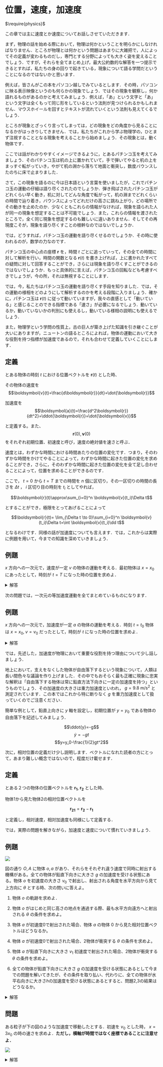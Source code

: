 # 位置，速度，加速度

$\require{physics}$

この章では主に速度とか速度についてお話しさせていただきます．

まず，物理の話を始める際において，物理は何かということを明らかにしなければなりません．ところが物理とは何かという問題はあまりに大雑把で，人によってその定義が変わるものだし，専門とする分野によっても大きく姿を変えることでしょう．ですが，それらを全てまとめ上げ，最大公約数的な解答を一つ提示できるとすれば，私たちの身の回りで起きている，現象について語る学問だということになるのではないかと思います．

例えば，皆さんがこの本をパソコン越しでみているとします．その時，パソコンに映る表示映像というのも何らかの現象でしょう．ではその現象を観察し，何か語れるものがあるのかと考えてみましょう．例えば，「あ」という文字と「あ」という文字は全くもって同じ形をしているという法則が見つけられるかもしれません．マウスホイールを回すとテキストが流れていくという法則も見えてくるでしょう．

ところが現象とざっくり言ってしまっては，どの現象をどの角度から見ることになるかがはっきりしてきません．では，私たちがこれから学ぶ物理学の，ひとまず注視することとなる現象を考えることから始めましょう．その現象とは，動く物体です．

ここでは話がわかりやすくイメージできるように，とあるパチンコ玉を考えてみましょう．そのパチンコ玉は机の上に置かれていて，手で弾いてやると机の上をまっすぐ転がっていき，やがて机の淵から落ちて地面と衝突し，数度バウンスしたのちに床で止まりました．

さて，この現象を語るのに今は日本語という言葉を使いましたが，これでパチンコ玉の運動の仔細は語り尽くされたのでしょうか．弾き飛ばされたパチンコ玉がどれくらい早く動き，机に対してどんな角度で転がって，机の淵までどれくらいの時間で辿り着き，バウンスによってどれだけの高さに跳ね上がり，どの場所でその動きを止めたのか．少なくともこれらの情報がなければ，現象を語られた人が同一の現象を想定することは不可能でしょう．また，これらの情報を渡されたところで，全く同じ現象を想定するのも難しいに違いありません．そしてその再現度こそが，現象を語り尽くすことの根幹なのではないでしょうか．

では，どうすれば，パチンコ玉の運動を語り尽くせるのでしょうか．その時に使われるのが，数学の力なのです．

パチンコ玉の中心点の座標 $\boldsymbol{r}$ を，時間 $t$ ごとに追っていって，その全ての時間に対して解析を行い，時間の関数となる $\boldsymbol{r}(t)$ を書き上げれば，上に書かれたすべての疑問に対して回答することができ，さらには現象を語り尽くすことができるのではないでしょうか．もっと具体的に言えば，パチンコ玉の回転なども考慮すべきでしょうが，今の所，それは無視することにします．

では，今，私たちはパチンコ玉の運動を語り尽くす手段を知りました．では，その運動の様相をどのようにして解析するのかを考える段階に入りましょう．確かに，パチンコ玉は $\boldsymbol{r}(t)$ に従って動いていますが，我々の直感として「動いている」と感じることのできる指標である「速さ」が必要になるでしょう．動いているか，動いていないかの判別にも使えるし，動いている様相の説明にも使えるでしょう．

また，物理学という学問の性質上，古の巨人が築き上げた知識を引き継ぐことが大いにありますが，ニュートンの語るところによれば，物体の運動において大きな役割を持つ指標が加速度であるので，それも合わせて定義していくことにします．

::: {.callout-note icon=false}

## 定義

とある物体の時刻 $t$ における位置ベクトルを $\boldsymbol{r}(t)$ とした時、

その物体の速度を 
$$\boldsymbol{v}(t)=\frac{d\boldsymbol{r}}{dt}=\dot{\boldsymbol{r}}$$

加速度を 
$$\boldsymbol{a}(t)=\frac{d^2\boldsymbol{r}}{dt^2}=\ddot{\boldsymbol{r}}=\dot{\boldsymbol{v}}$$

 と定義する。また、 
 $$\boldsymbol{r}(0),\boldsymbol{v}(0)$$
 をそれぞれ初期位置、初速度と呼び，速度の絶対値を速さと呼ぶ．

:::

速度とは，わずかな時間における時間あたりの位置の変化です．つまり，そのわずかな時間をかけてやることによって，わずかな時間に起きた位置の変化を求めることができ，さらに，そのわずかな時間に起きた位置の変化を全て足し合わせることによって，位置を求めることができるのです．

ここで， $t=0$ から $t=T$ までの時間を $n$ 個に区切り，その一区切りの時間の長さを $\Delta t$ ， $i$ 区切り目の時刻を $t_i$ としてやれば，

$$\boldsymbol{r}(t)\approx\sum_{i=0}^n \boldsymbol{v}(t_i)\Delta t$$

とすることができ，極限をとってあげることによって

$$\boldsymbol{r}(t)= \lim_{\Delta t \to 0}\sum_{i=0}^n \boldsymbol{v}(t_i)\Delta t=\int \boldsymbol{v}(t_i)\dd t$$

となるわけです．同様の話が加速度についても言えます．では，これからは実際に例題を用いて，今までの知識を深めていきましょう．

::: {.callout-warning icon=false}

## 例題

$x$ 方向への一次元で，速度が一定 $v$ の物体の運動を考える．最初物体は $x=x_0$ にあったとして，時刻が $t=T$ になった時の位置を求めよ．

:::

<details><summary>解答</summary>

まず， $x=x_0$ から $t=T$ だけ経った時に物体がどれだけ動いたか考えると

$$\int_0^T v \dd t=vT$$

なので， $x_0+vT$ が答えになる．

次に別の方法を考えると，

$$x=\int v \dd t = vt+C$$

であるので，初期条件の $t=0,\; x=x_0$ を代入すると

$$x = vt + x_0$$

ここで，積分が定積分ではなく，不定積分であることに注目せよ．定積分でない理由は，この場合， $x$ を求めるのに，微分の逆演算をしているに過ぎず，ある定まった区間での積分として考えていない．

</details>

次の問題では，一次元の等加速度運動を全てまとめているものになります．

::: {.callout-warning icon=false}

## 例題

$x$ 方向への一次元で，加速度が一定 $a$ の物体の運動を考える．時刻 $t=t_0$ 物体は $x=x_0,\; v=v_0$ だったとして，時刻が $t$ になった時の位置を求めよ．

:::

<details><summary>解答</summary>

前の問題の結果を使えば，

$$v=v_0+\int_{t_0}^{t}v\dd t = v_0 + a(t-t_0)$$

この解答は $(t-t_o)$ を一塊としてみて，先の問題の $T$ のように扱っている．塊として考えればこれからの問題も比較的楽に解決される．ここでは $T=t-t_0$ とすれば，

$$v=v_0 + aT$$

$$x-x_0=\int_{0}^{T}v\dd t =\frac{1}{2}aT^2+v_0T$$

$$x = \frac{1}{2}aT^2+v_0T + x_0$$

このように扱うことができるわけだが，読者が問題解決の際には $T$ をわざわざ定義しなくとも，塊のまま見てあげることによって，

$$x = \frac{1}{2}a(t-t_0)^2+v_0(t-t_0) + x_0$$

としてあげれば良い．

</details>

では，先述した，加速度が物理において重要な役割を持つ理由について少し話しましょう．

地上において，支えをなくした物体が自由落下するという現象について，人類は長い間色々な議論を作り上げました．その中でもおそらく最も正確に現象に忠実な解釈は「自由落下する物体は常に鉛直方法下向きに一定の加速度を持つ」というものでしょう．その加速度の大きさは重力加速度といわれ， $g=9.8\:\text{m}/\text{s}^2$ と測定されています．この本ではこれから特に断りなく $g$ を重力加速度として扱っていくのでご注意ください．

簡単な例として，鉛直上向きに $y$ 軸を設定し，初期位置が $y=y_0$ である物体の自由落下を記述してみましょう．

$$\ddot{y}=-g$$
$$\dot{y}=-gt$$
$$y=y_0-\frac{1}{2}gt^2$$

次に，相対位置の定義だけ少し説明します．ベクトルになれた読者の方にとって，あまり難しい概念ではないので，程度だけ載せます．

::: {.callout-note icon=false}

## 定義

とある２つの物体の位置ベクトルを $\boldsymbol{r_1},\;\boldsymbol{r_2}$ とした時、

物体1から見た物体2の相対位置ベクトルを

$$\boldsymbol{r_{21}}=\boldsymbol{r_2}-\boldsymbol{r_1}$$

と定義し，相対速度，相対加速度も同様にして定義する．

:::

では，実際の問題を解きながら，加速度と速度について慣れていきましょう．

::: {.callout-warning icon=false}

## 例題

![](images/mondai2.png)

図の通り $O,A$ に物体 $o,a$ があり、それらをそれぞれ違う速度で同時に射出する機構がある。全ての物体が鉛直下向きに大きさ $g$ の加速度を受ける状態にある。物体 $o$ を初速度の大きさ $v_0$ で射出し、射出される角度を水平方向から見て上方向に $\theta$ とする時、次の問いに答えよ。

1. 物体 $o$ の軌跡を求めよ．

1. 物体 $o$ がはじめと同じ高さの地点を通過する際、最も水平方向遠方へと射出される $\theta$ の条件を求めよ。

1. 物体 $a$ が初速度0で射出された場合、物体 $a$ の物体 $0$ から見た相対位置ベクトルはどうなるか。

1. 物体 $a$ が初速度0で射出された場合、2物体が衝突する $\theta$ の条件を求めよ。

1. 物体 $a$ が鉛直下向きに大きさ $v_1$ 初速度で射出された場合、2物体が衝突する $\theta$ の条件を求めよ。

1. 全ての物体が鉛直下向きに大きさ $g$ の加速度を受ける状態にあるとして今までの問題を解いてきたが、その条件を取り払い、代わりに、全ての物体が水平右向きに大きさ$h$の加速度を受ける状態にあるとすると、問題2,3の結果はどうなるか。

:::

<details><summary>解答</summary>

2. 時刻$t$における物体 $o$ の加速度は $(0,-g)$ となるので、これを積分すれば速度がもとまる．ベクトルの積分は各要素それぞれに対して行えばいいだけなので、 $\boldsymbol{v}(t)=(C_1,C_2-gt)$ となる。ここで積分定数である $C_1,C_2$ を決めていくこととなる．$$ $$
数学では不定積分は積分定数を放置したままやっていたことが多いと思われるが、物理では積分定数を決めなければならないことが多い。その理由は、数学では微分をすることによって元の関数に戻る関数群を求めていたと言う作業をしていたが、物理ではそのような関数群のうち、現実を記述していると思われる一つの関数を定めるからである。同時に二つ以上の速度を持つ物体というものは存在しないのだ。$$ $$
では、どのようにして積分定数を求めていくかというと、前の0台と同じく，与えられた条件を代入すれば良い。同時に二つ以上の速度を持たない物体なのであれば、任意の時刻において一つの速度を持つはずである。この問題の場合、射出時に $(v_0\cos \theta, v_0 \sin \theta)$ の速度を持つことが与えられた条件で，このときの時刻を $t_0$ とでもおいてやれば、 $\boldsymbol{v}(t_0)=(v_0\cos \theta, v_0 \sin \theta)$ という方程式になる。これによって $\boldsymbol{v}(t_0)=(v_0\cos \theta, v_0 \sin \theta-g(t-t_0))$ ともとまる。$$ $$
賢明な読者の方は開始時刻を　$t_0$ と置くのはエレファントな考え方であるというかもしれない。その通りである。開始時刻を $0$ にすればもっと単純な式になる。だが，せっかくの例題なので，あえて面倒な方で解いても解けることをまず示しておこうと思う．$$ $$
さて、解答の続きに戻ると、$\boldsymbol{v}$ によって物体 $o$ の座標 $\boldsymbol{r}$ を求めないことには話は始まらない。ならば、 $\boldsymbol{v}$ を再び $t$ で積分してやって、時刻 $t_0$ における物体 $o$ の座標 $(x_0,y_0)$ でもって積分定数を求めてやれと、そう考えるのが先の発想であった。ここでは $t-t_0$ という塊で考える。そうすれば自然と次が求める物体 $o$ の座標になるわけである．
$$\boldsymbol{r}(t)=(x_0+v_0\cos \theta (t-t_0), y_0+v_0 \sin \theta (t-t_0)-\frac{1}{2}g(t-t_0)^2)$$
同様に， $t-t_0$ を塊としてみて，計算を続ければ軌跡は
$$y=y_0+(x-x_0)\tan\theta-\frac{g}{2}\frac{(x-x_0)^2}{v_0^2\cos^2\theta}$$

と，求まる．

2. 結論を言えば、 $r_y=y_0$ となる $t$ は　$t-t_0=0,\frac{2v_o\sin\theta}{g}$　で、後者を　$r_x$　に代入し、
$$r_x=x_0+\frac{2v_0^2}{g}\sin \theta \cos \theta=x_0+\frac{v_0^2}{g}\sin 2\theta$$
となることから、求める条件は$\theta = \pi /4$となる．とても直感にあった結果となったと思う．

2. この問題の作業は問題1と同じなので、略解のみを書く。求めるベクトルは $T=t-t_0$ として，
$$\boldsymbol{r}_r=(x_1-x_0-v_0\cos\theta T,y_1-y_0-v_0\sin\theta T)$$

2. $\boldsymbol{r}_r=\boldsymbol{0}$ となる $T$ が存在することが条件なので、 
$$\theta = \tan ^{-1} \frac{y_1-y_0}{x_1-x_0}$$
すなわち、最初から物体 $o$ を物体 $a$ に向けて発射さえすれば良いというのが、結論である。この次の問題である問題2をやれば、この問題を相対運動で見てやればただの等速運動問題であるとわかっていただけるだろう．

2. この場合の相対速度が
$$\boldsymbol{r}_r=(x_1-x_0-v_0\cos\theta T,y_1-y_0-(v_0\sin\theta +v_1) T)$$
であることは、容易にわかるではないかと思う。なので求める条件は
$$\frac{\sin\theta + v_1/v_0}{\cos\theta} = \frac{y_1-y_0}{x_1-x_0}$$
となります。

2. 実際に各物体の座標を計算してみるのもいいが、両物体の座標が共通して持つ項は、相対位置ベクトルを計算する際に相殺されてしまう．例えばこの問題で言えば、両物体がどの方向であろうとも、同じような加速度を受ける状態なんであれば、
$$\boldsymbol{r}_r=(x_1-x_0-v_0\cos\theta T,y_1-y_0-v_0\sin\theta T)$$
は変わらないです。ゆえに結果は変わりはない。加速度のみならず、速度や変位に関しても同じことが言えることにも注意せよ。

</details>






::: {.callout-tip icon=false}

## 問題

ある粒子が下の図のような加速度で移動したとする．初速を $v_0$ とした時， $x=3x_0$ の時の速さを求めよ．**ただし，横軸が時間ではなく座標であることに注意せよ．**

![](/images/mondai1-re.png)

:::

<details><summary>解答</summary>

$$\int_{0}^{3x_0}a\dd x=\int_{0}^{T}\dot{v}\dv{x}{t}\dd t = \int_{0}^{T}\dot{v}v\dd t=\left[\frac{1}{2}v^2\right]_{0}^{T}=\frac{1}{2}(V^2-v_0^2)$$

また，台形の面積により，

$$\int_{0}^{3x_0}a\dd x = 2a_0x_0$$

$$V=\sqrt{v_0^2+4a_0x_0}$$

</details>

